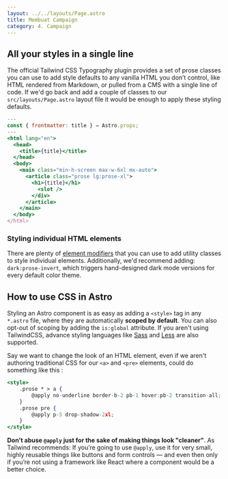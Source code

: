 ```yaml
---
layout: ../../layouts/Page.astro
title: Membuat Campaign
category: 4. Campaign
---
```


## All your styles in a single line

The official Tailwind CSS Typography plugin provides a set of prose classes you can use to add style defaults to any vanilla HTML you don’t control, like HTML rendered from Markdown, or pulled from a CMS with a single line of code. If we'd go back and add a couple of classes to our `src/layouts/Page.astro` layout file it would be enough to apply these styling defaults.

```jsx
---
const { frontmatter: title } = Astro.props;
---
<html lang="en">
  <head>
    <title>{title}</title>
  </head>
  <body>
    <main class="min-h-screen max-w-6xl mx-auto">
      <article class="prose lg:prose-xl">
        <h1>{title}</h1>
          <slot />
        </div>
      </article>
    </main>
  </body>
</html>
```

### Styling individual HTML elements

There are plenty of [element modifiers](https://tailwindcss.com/docs/typography-plugin#element-modifiers) that you can use to add utility classes to style individual elements. Additionally, we'd recommend adding: `dark:prose-invert`, which triggers hand-designed dark mode versions for every default color theme.

## How to use CSS in Astro

Styling an Astro component is as easy as adding a `<style>` tag in any `*.astro` file, where they are automatically **scoped by default**. You can also opt-out of scoping by adding the `is:global` attribute. If you aren't using TailwindCSS, advance styling languages like [Sass](https://sass-lang.com/) and [Less](https://lesscss.org/) are also supported. 

Say we want to change the look of an HTML element, even if we aren't authoring traditional CSS for our `<a>` and `<pre>` elements, could do something like this :

```jsx
<style>
    .prose * > a {
        @apply no-underline border-b-2 pb-1 hover:pb-2 transition-all;
    }
    .prose pre {
        @apply p-5 drop-shadow-2xl;
    }
</style>
```

**Don't abuse `@apply` just for the sake of making things look "cleaner"**. As Tailwind recommends: If you’re going to use `@apply`, use it for very small, highly reusable things like buttons and form controls — and even then only if you’re not using a framework like React where a component would be a better choice.
